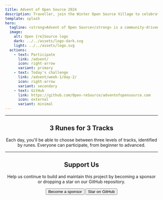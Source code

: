 ```yaml
---
title: Advent of Open Source 2024
description: Traveller, join the Winter Open Source Village to celebrate the season of sharing. Choose amongst the three runes to embark on your journey.
template: splash
hero:
  tagline: <strong>Advent of Open Source</strong> is a community-driven event that aims to introduce newcomers to Open Source Software development, and to help all participants to create or enhance their repositories.
  image:
    alt: Open {re}Source logo
    dark: ../../assets/logo-dark.svg
    light: ../../assets/logo.svg
  actions:
    - text: Participate
      link: /advent/
      icon: right-arrow
      variant: primary
    - text: Today's challenge
      link: /advent/week-1/day-2/
      icon: right-arrow
      variant: secondary
    - text: GitHub
      link: https://github.com/Open-reSource/adventofopensource.com
      icon: external
      variant: minimal
---
```



<Banner />

<hr style="margin: 0; padding: 0" />

<section class="homepage-section">
	<div class="container" style="justify-content: center; display: flex">
		<div class="content" style="text-align: center">
			<h2>3 Runes for 3 Tracks</h2>
			<p>
				Each day, you'll be able to choose between three levels of tracks, identified by runes. Everyone can participate, from beginner to advanced.
			</p>
		</div>
	</div>
  <Runes />
</section>

<hr style="margin: 0; padding: 0" />

<section class="homepage-section">
	<div class="container" style="justify-content: center; display: flex">
		<div class="content" style="text-align: center">
			<h2>Support Us</h2>
			<p>
				Help us continue to build and maintain this project by becoming a sponsor or dropping a star on our GitHub
				repository.
			</p>
			<div class="actions" style="justify-content: center">
				<Button href="https://github.com/sponsors/Open-reSource" class="action action-secondary">
					<Icon name="heart" />
					<span>Become a sponsor</span>
				</Button>
				<Button href="https://github.com/Open-reSource/adventofopensource.com" class="action action-outline">
					<Icon name="star" />
					<span>Star on GitHub</span>
				</Button>
			</div>
		</div>
	</div>
</section>
